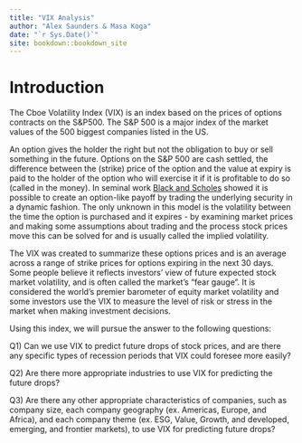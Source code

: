 ```yaml
--- 
title: "VIX Analysis"
author: "Alex Saunders & Masa Koga"
date: "`r Sys.Date()`"
site: bookdown::bookdown_site
---
```


# Introduction

The Cboe Volatility Index (VIX) is an index based on the prices of options contracts on the S&P500. The S&P 500 is a major index of the market values of the 500 biggest companies listed in the US. 

An option gives the holder the right but not the obligation to buy or sell something in the future. Options on the S&P 500 are cash settled, the difference between the (strike) price of the option and the value at expiry is paid to the holder of the option who will exercise it if it is profitable to do so (called in the money). In seminal work [Black and Scholes](https://en.wikipedia.org/wiki/Black%E2%80%93Scholes_model) showed it is possible to create an option-like payoff by trading the underlying security in a dynamic fashion. The only unknown in this model is the volatility between the time the option is purchased and it expires - by examining market prices and making some assumptions about trading and the process stock prices move this can be solved for and is usually called the implied volatility. 

The VIX was created to summarize these options prices and is an average across a range of strike prices for options expiring in the next 30 days. Some people believe it reflects investors' view of future expected stock market volatility, and is often called the market's "fear gauge". It is considered the world's premier barometer of equity market volatility and some investors use the VIX to measure the level of risk or stress in the market when making investment decisions.

Using this index, we will pursue the answer to the following questions:

Q1) Can we use VIX to predict future drops of stock prices, and are there any specific types of recession periods that VIX could foresee more easily?

Q2) Are there more appropriate industries to use VIX for predicting the future drops?

Q3) Are there any other appropriate characteristics of companies, such as company size, each company geography (ex. Americas, Europe, and Africa), and each company theme (ex. ESG, Value, Growth, and developed, emerging, and frontier markets), to use VIX for predicting future drops?

